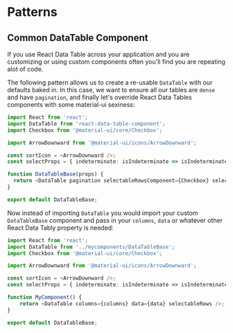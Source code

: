 
<Meta title="Getting Started/Patterns" id="getting-started-patterns" />

# Patterns

## Common DataTable Component

If you use React Data Table across your application and you are customizing or using custom components often you'll find you are repeating alot of code.

The following pattern allows us to create a re-usable `DataTable` with our defaults baked in. In this case, we want to ensure all our tables are `dense` and have `pagination`, and finally let's override React Data Tables components with some material-ui sexiness:

```ts
import React from 'react';
import DataTable from 'react-data-table-component';
import Checkbox from '@material-ui/core/Checkbox';

import ArrowDownward from '@material-ui/icons/ArrowDownward';

const sortIcon = <ArrowDownward />;
const selectProps = { indeterminate: isIndeterminate => isIndeterminate };

function DataTableBase(props) {
  return <DataTable pagination selectableRowsComponent={Checkbox} selectableRowsComponentProps={selectProps} sortIcon={sortIcon} dense {....props} />
}

export default DataTableBase;
```

Now instead of importing `DataTable` you would import your custom `DataTableBase` component and pass in your `columns`, `data` or whatever other React Data Tably property is needed:

```ts
import React from 'react';
import DataTable from '../mycomponents/DataTableBase';
import Checkbox from '@material-ui/core/Checkbox';

import ArrowDownward from '@material-ui/icons/ArrowDownward';

const sortIcon = <ArrowDownward />;
const selectProps = { indeterminate: isIndeterminate => isIndeterminate };

function MyComponent() {
	return <DataTable columns={columns} data={data} selectableRows />;
}

export default DataTableBase;
```
